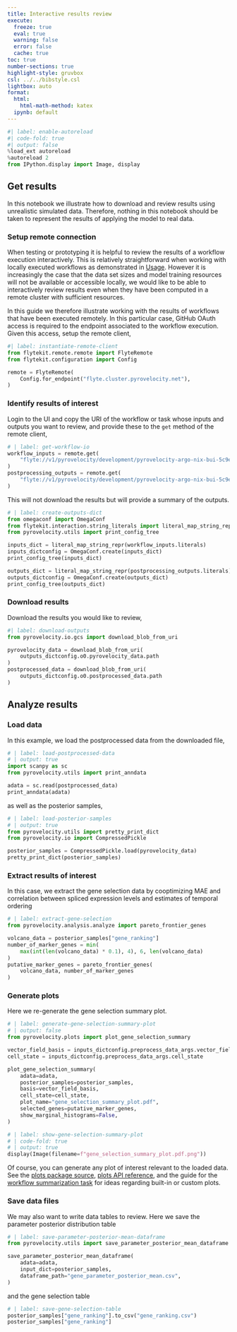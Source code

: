 ```yaml
---
title: Interactive results review
execute: 
  freeze: true
  eval: true
  warning: false
  error: false
  cache: true
toc: true
number-sections: true
highlight-style: gruvbox
csl: ../../bibstyle.csl
lightbox: auto
format:
  html:
    html-math-method: katex
  ipynb: default
---
```


```python
#| label: enable-autoreload
#| code-fold: true
#| output: false
%load_ext autoreload
%autoreload 2 
from IPython.display import Image, display
``` 

## Get results

::: {#wrn-simulated-data .callout-warning collapse=true title="Simulated Data"}
In this notebook we illustrate how to download and review results using
unrealistic simulated data. Therefore, nothing in this notebook should be taken
to represent the results of applying the model to real data.
:::


### Setup remote connection

When testing or prototyping it is helpful to review the results of a workflow
execution interactively. This is relatively straightforward when working with locally
executed workflows as demonstrated in
[Usage](/templates/user_example/user_example.qmd).
However it is increasingly the case that the data set sizes and model training
resources will not be available or accessible locally, we would like to be able to interactively review results even when they have been computed in a remote cluster with sufficient resources.

In this guide we therefore illustrate working with the results 
of workflows that have been executed remotely. In this particular case, GitHub 
OAuth access is required to the endpoint associated to the workflow execution.
Given this access, setup the remote client,

```python
#| label: instantiate-remote-client
from flytekit.remote.remote import FlyteRemote
from flytekit.configuration import Config

remote = FlyteRemote(
    Config.for_endpoint("flyte.cluster.pyrovelocity.net"),
)
```

### Identify results of interest

Login to the UI and copy the URI of the workflow or task whose inputs and outputs you want to review, and provide these to the `get` method of the remote client,

```python
# | label: get-workflow-io
workflow_inputs = remote.get(
    "flyte://v1/pyrovelocity/development/pyrovelocity-argo-nix-bui-5c9ebf8-dev-1hk-d5805de62e8044f79d4/f26c1pjy-0-dn0/i"
)
postprocessing_outputs = remote.get(
    "flyte://v1/pyrovelocity/development/pyrovelocity-argo-nix-bui-5c9ebf8-dev-1hk-d5805de62e8044f79d4/f26c1pjy-0-dn0-0-dn6/o"
)
```

This will not download the results but will provide a summary of the outputs. 

```python
# | label: create-outputs-dict
from omegaconf import OmegaConf
from flytekit.interaction.string_literals import literal_map_string_repr
from pyrovelocity.utils import print_config_tree

inputs_dict = literal_map_string_repr(workflow_inputs.literals)
inputs_dictconfig = OmegaConf.create(inputs_dict)
print_config_tree(inputs_dict)

outputs_dict = literal_map_string_repr(postprocessing_outputs.literals)
outputs_dictconfig = OmegaConf.create(outputs_dict)
print_config_tree(outputs_dict)
```

### Download results

Download the results you would like to review,

```python
#| label: download-outputs
from pyrovelocity.io.gcs import download_blob_from_uri

pyrovelocity_data = download_blob_from_uri(
    outputs_dictconfig.o0.pyrovelocity_data.path
)
postprocessed_data = download_blob_from_uri(
    outputs_dictconfig.o0.postprocessed_data.path
)
```


## Analyze results

### Load data

In this example, we load the postprocessed data from the downloaded file,

```python
# | label: load-postprocessed-data
# | output: true
import scanpy as sc
from pyrovelocity.utils import print_anndata

adata = sc.read(postprocessed_data)
print_anndata(adata)
```

as well as the posterior samples,

```python
# | label: load-posterior-samples
# | output: true
from pyrovelocity.utils import pretty_print_dict
from pyrovelocity.io import CompressedPickle

posterior_samples = CompressedPickle.load(pyrovelocity_data)
pretty_print_dict(posterior_samples)
```

### Extract results of interest

In this case, we extract the gene selection data by cooptimizing MAE and correlation between spliced expression levels and estimates of temporal ordering

```python
# | label: extract-gene-selection
from pyrovelocity.analysis.analyze import pareto_frontier_genes

volcano_data = posterior_samples["gene_ranking"]
number_of_marker_genes = min(
    max(int(len(volcano_data) * 0.1), 4), 6, len(volcano_data)
)
putative_marker_genes = pareto_frontier_genes(
    volcano_data, number_of_marker_genes
)
```

### Generate plots

Here we re-generate the gene selection summary plot.

```python
# | label: generate-gene-selection-summary-plot
# | output: false
from pyrovelocity.plots import plot_gene_selection_summary

vector_field_basis = inputs_dictconfig.preprocess_data_args.vector_field_basis
cell_state = inputs_dictconfig.preprocess_data_args.cell_state

plot_gene_selection_summary(
    adata=adata,
    posterior_samples=posterior_samples,
    basis=vector_field_basis,
    cell_state=cell_state,
    plot_name="gene_selection_summary_plot.pdf",
    selected_genes=putative_marker_genes,
    show_marginal_histograms=False,
)
```

```python
# | label: show-gene-selection-summary-plot
# | code-fold: true
# | output: true
display(Image(filename=f"gene_selection_summary_plot.pdf.png"))
```

Of course, you can generate any plot of interest relevant to the loaded data.
See the [plots package source](https://github.com/pinellolab/pyrovelocity/tree/main/src/pyrovelocity/plots), [plots API reference](../../reference/plots.qmd), and the guide for the [workflow summarization task](https://github.com/pinellolab/pyrovelocity/blob/main/src/pyrovelocity/tasks/summarize.py) for ideas regarding built-in or custom plots.

### Save data files

We may also want to write data tables to review. Here we save the parameter
posterior distribution table

```python
# | label: save-parameter-posterior-mean-dataframe
from pyrovelocity.utils import save_parameter_posterior_mean_dataframe

save_parameter_posterior_mean_dataframe(
    adata=adata,
    input_dict=posterior_samples,
    dataframe_path="gene_parameter_posterior_mean.csv",
)
```

and the gene selection table

```python
# | label: save-gene-selection-table
posterior_samples["gene_ranking"].to_csv("gene_ranking.csv")
posterior_samples["gene_ranking"]
```